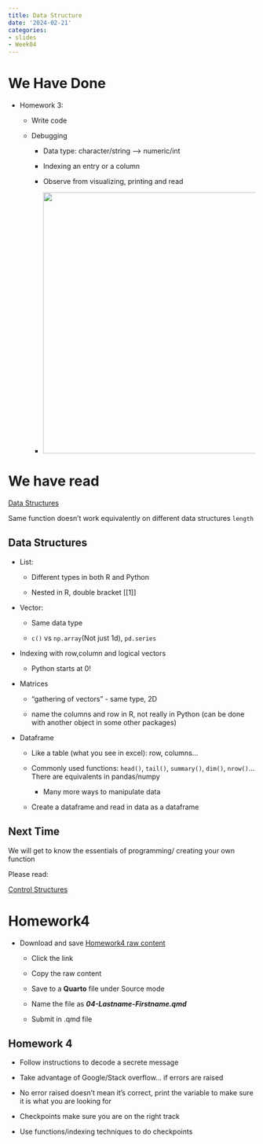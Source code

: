 ```yaml
---
title: Data Structure
date: '2024-02-21'
categories:
- slides
- Week04
---
```


# We Have Done {.scrollable}

-   Homework 3:

    -   Write code

    -   Debugging

        -   Data type: character/string –\> numeric/int

        -   Indexing an entry or a column

        -   Observe from visualizing, printing and read

        -   ![](fig/hw3.png){width="532"}

# We have read

[Data Structures](https://srvanderplas.github.io/stat-computing-r-python/part-gen-prog/03-data-struct.html)

Same function doesn't work equivalently on different data structures `length`

## Data Structures {.scrollable}

-   List:

    -   Different types in both R and Python

    -   Nested in R, double bracket \[\[1\]\]

-   Vector:

    -   Same data type

    -   `c()` vs `np.array`(Not just 1d), `pd.series`

-   Indexing with row,column and logical vectors

    -   Python starts at 0!

-   Matrices

    -   "gathering of vectors" - same type, 2D

    -   name the columns and row in R, not really in Python (can be done with another object in some other packages)

-   Dataframe

    -   Like a table (what you see in excel): row, columns...

    -   Commonly used functions: `head()`, `tail()`, `summary()`, `dim()`, `nrow()`... There are equivalents in pandas/numpy

        -   Many more ways to manipulate data

    -   Create a dataframe and read in data as a dataframe

::: r-fit-text
# Next Time

We will get to know the essentials of programming/ creating your own function

Please read:

[Control Structures](https://srvanderplas.github.io/stat-computing-r-python/part-gen-prog/04-control-struct.html)
:::

# Homework4 {.scrollable}

-   Download and save [Homework4 raw content](https://raw.githubusercontent.com/srvanderplas/unl-stat151/main/homework/04-cipher.qmd)

    -   Click the link

    -   Copy the raw content

    -   Save to a **Quarto** file under Source mode

    -   Name the file as ***04-Lastname-Firstname.qmd***

    -   Submit in .qmd file

## Homework 4 {.scrollable}

-   Follow instructions to decode a secrete message

-   Take advantage of Google/Stack overflow... if errors are raised

-   No error raised doesn't mean it's correct, print the variable to make sure it is what you are looking for

-   Checkpoints make sure you are on the right track

-   Use functions/indexing techniques to do checkpoints
